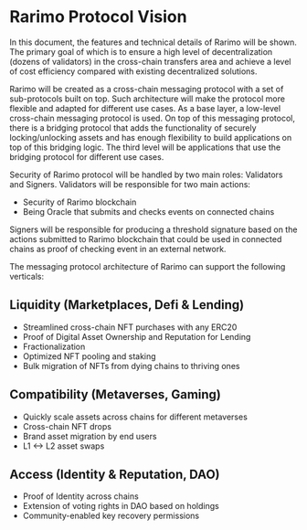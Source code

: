 ---
---

# Rarimo Protocol Vision

In this document, the features and technical details of Rarimo will be shown. The primary goal of which	 is to ensure a
high level of decentralization (dozens of validators) in the cross-chain transfers area and achieve a level of cost
efficiency compared with existing decentralized solutions.

Rarimo will be created as a cross-chain messaging protocol with a set of sub-protocols built on top. Such architecture
will make the protocol more flexible and adapted for different use cases. As a base layer, a low-level cross-chain messaging
protocol is used. On top of this messaging protocol, there is a bridging protocol that adds the functionality of securely
locking/unlocking assets and has enough flexibility to build applications on top of this bridging logic. The third level
will be applications that use the bridging protocol for different use cases.

Security of Rarimo protocol will be handled by two main roles: Validators and Signers. Validators will be responsible for two main actions:
* Security of Rarimo blockchain
* Being Oracle that submits and checks events on connected chains

Signers will be responsible for producing a threshold signature based on the actions submitted to Rarimo blockchain that
could be used in connected chains as proof of checking event in an external network.

The messaging protocol architecture of Rarimo can support the following verticals:

## Liquidity (Marketplaces, Defi & Lending)
* Streamlined cross-chain NFT purchases with any ERC20
* Proof of Digital Asset Ownership and Reputation for Lending
* Fractionalization
* Optimized NFT pooling and staking
* Bulk migration of NFTs from dying chains to thriving ones

## Compatibility (Metaverses, Gaming)
* Quickly scale assets across chains for different metaverses
* Cross-chain NFT drops
* Brand asset migration by end users
* L1 <-> L2 asset swaps

## Access (Identity & Reputation, DAO)
* Proof of Identity across chains
* Extension of voting rights in DAO based on holdings
* Community-enabled key recovery permissions

